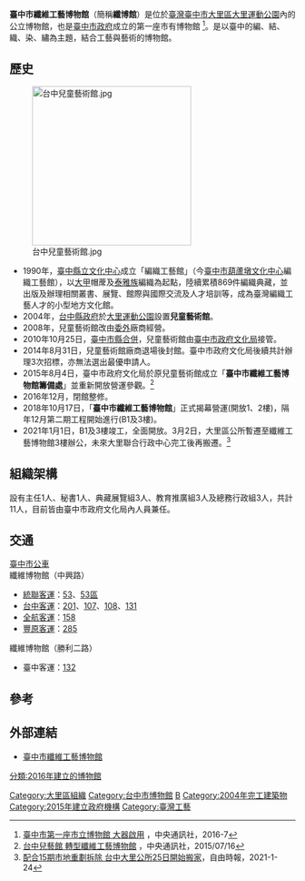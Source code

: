 {{中華民國政府部門基礎資訊
|部門名稱       = 臺中市纖維工藝博物館
|外文名稱       = Museum Of Fiber Arts, Taichung
|外文語言       = 英語
|部門標誌       = 
|代表圖像       = 
|代表圖像名稱   = 
|首長職銜       = 主任
|首長姓名       = 郭敏慧
|副首長職銜     = 
|副首長姓名     = 
|秘書長職銜     = 秘書
|秘書長姓名     = 
|任命者姓名     = 臺中市文化局局長
|官員任期       = 無任期保障
|機關類型       = 臺中市政府三級機構
|所屬部門       = [[臺中市政府文化局|臺中市政府文化局]]
|員額           = 11人
|年度預算額     = 
|授權法源       = 臺中市纖維工藝博物館設置要點
|成立日期       = 2015年8月4日
|前身機關       = 臺中兒童藝術館
|內部單位       = 3組
|附屬機關       =
|任務編組       = 
|地址           = [[臺中市|臺中市]][[大里區|大里區]]勝利二路1號
|電話           = +886 4 2486-0069#9
|網站           = [http://mofia.gov.tw/ mofia.gov.tw]
|備註           = 
}}
{{Infobox Museum
 |name        = 臺中市纖維工藝博物館<br> <small>Museum of Fiber Arts, Taichung</small><ref>[http://www.tcaf.tw/index.php?r=site/classification&id=403# HOME-Classification-Visual Arts]{{dead link|date=2018年4月 |bot=InternetArchiveBot |fix-attempted=yes }}，2016臺中花都藝術季</ref>
 |image       = 
 |imagesize   = 285px
 |established = 2016年7月
 |location    = 
 |type        = 公立博物館
 |area        = 4,229[[坪|坪]]
 |visitors    = 
 |director    = 
 |curator     = 
 |website     = 
}}
'''臺中市纖維工藝博物館'''（簡稱'''纖博館'''）是位於[[臺灣|臺灣]][[臺中市|臺中市]][[大里區|大里區]][[大里運動公園|大里運動公園]]內的公立博物館，也是[[臺中市政府|臺中市政府]]成立的第一座市有博物館<!--市立為與市有的機構層級不同，不可任意變更--><ref>[http://appweb.cna.com.tw/webm/magazine/47/201611010009.aspx 臺中市第一座市立博物館 大器啟用] {{Wayback|url=http://appweb.cna.com.tw/webm/magazine/47/201611010009.aspx |date=20170307203802 }}，中央通訊社，2016-7</ref>。是以臺中的編、結、織、染、繡為主題，結合工藝與藝術的博物館。

== 歷史 ==
[[File:台中兒童藝術館.jpg|280px]]
*1990年，[[臺中縣立文化中心|臺中縣立文化中心]]成立「編織工藝館」（今[[臺中市葫蘆墩文化中心|臺中市葫蘆墩文化中心]]編織工藝館），以[[大甲區|大甲]]帽蓆及[[泰雅族|泰雅族]]編織為起點，陸續累積869件編織典藏，並出版及辦理相關叢書、展覽、館際與國際交流及人才培訓等，成為臺灣編織工藝人才的小型地方文化館。
*2004年，[[台中縣政府|台中縣政府]]於[[大里運動公園|大里運動公園]]設置'''兒童藝術館'''。
*2008年，兒童藝術館改由[[委外|委外]]廠商經營。
*2010年10月25日，[[臺中市縣合併|臺中市縣合併]]，兒童藝術館由[[臺中市政府文化局|臺中市政府文化局]]接管。
*2014年8月31日，兒童藝術館廠商退場後封館。臺中市政府文化局後續共計辦理3次招標，亦無法選出最優申請人。
*2015年8月4日，臺中市政府文化局於原兒童藝術館成立「'''臺中市纖維工藝博物館籌備處'''」並重新開放營運參觀。<ref>[http://www.cna.com.tw/news/acn/201507160044.aspx 台中兒藝館 轉型纖維工藝博物館] {{Wayback|url=http://www.cna.com.tw/news/acn/201507160044.aspx |date=20150716114429 }}，中央通訊社，2015/07/16</ref>
*2016年12月，閉館整修。
*2018年10月17日，「'''臺中市纖維工藝博物館'''」正式揭幕營運(開放1、2樓)，隔年12月第二期工程開始進行(B1及3樓)。
*2021年1月1日，B1及3樓竣工，全面開放。3月2日，大里區公所暫遷至纖維工藝博物館3樓辦公，未來大里聯合行政中心完工後再搬遷。<ref>[https://news.ltn.com.tw/amp/news/life/breakingnews/3420974?fbclid=IwAR18Th5pp3zc-bfEV8jbmZ6PWcPUQf0PmS0QxCsFK-qhFrMdF2Loz2-dkYA 配合15期市地重劃拆除 台中大里公所25日開始搬家]，自由時報，2021-1-24</ref>

==組織架構==
設有主任1人、秘書1人、典藏展覽組3人、教育推廣組3人及總務行政組3人，共計11人，目前皆由臺中市政府文化局內人員兼任。

== 交通 ==
;[[臺中市公車|臺中市公車]]
;纖維博物館（中興路）
*[[統聯客運|統聯客運]]：[[台中市公車53路|53]]、[[台中市公車53路|53區]]
*[[台中客運|台中客運]]：[[台中市公車201路|201]]、[[台中市公車107路|107]]、[[台中市公車108路|108]]、[[台中市公車131路|131]]
*[[全航客運|全航客運]]：[[台中市公車158路|158]]
*[[豐原客運|豐原客運]]：[[台中市公車285路|285]]

;纖維博物館（勝利二路）
*臺中客運：[[台中市公車132路|132]]

== 參考 ==
<references />

== 外部連結 ==
{{Facebook|mofiataichung}}
*[http://mofia.gov.tw 臺中市纖維工藝博物館] {{Wayback|url=http://mofia.gov.tw/ |date=20170509055914 }}

[[Category:大里區組織|Category:大里區組織]]
[[Category:台中市博物館|Category:台中市博物館]]
[[Category:臺中市文化局|B]]
[[Category:2004年完工建築物|Category:2004年完工建築物]]
[[Category:2015年建立政府機構|Category:2015年建立政府機構]]
[[Category:臺灣工藝|Category:臺灣工藝]]
[[分類:2016年建立的博物館|分類:2016年建立的博物館]]